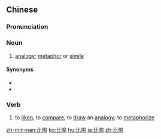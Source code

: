 {{also|比喩}}
==Chinese==
{{zh-forms}}

===Pronunciation===
{{zh-pron
|m=bǐyù
|c=bei2 jyu6
|h=pfs=pí-yi
|mn=pí-jū
|ma=Zh-biyù.ogg
|cat=n
}}

===Noun===
{{zh-noun}}

# [[analogy]]; [[metaphor]] or [[simile]]

====Synonyms====
* {{zh-l|譬喻}}
* {{zh-l|隱喻}}

===Verb===
{{zh-verb}}

# to [[liken]], to [[compare]], to [[draw]] an [[analogy]]; to [[metaphorize]]

{{zh-cat|Advanced}}

[[zh-min-nan:比喻]]
[[ko:比喻]]
[[hu:比喻]]
[[ja:比喻]]
[[zh:比喻]]